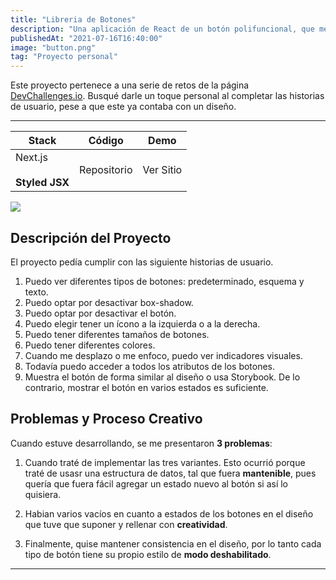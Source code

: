 ```yaml
---
title: "Libreria de Botones"
description: "Una aplicación de React de un botón polifuncional, que mediante props, podemos combinar comportamientos."
publishedAt: "2021-07-16T16:40:00"
image: "button.png"
tag: "Proyecto personal"
---
```


Este proyecto pertenece a una serie de retos de la página [DevChallenges.io](https://devchallenges.io/). Busqué darle un toque personal al completar las historias de usuario, pese a que este ya contaba con un diseño.

---

| Stack                                             | Código                                                                           | Demo                                                                         |
| ------------------------------------------------- | -------------------------------------------------------------------------------- | ---------------------------------------------------------------------------- |
| Next.js <br /> <br /> <strong>Styled JSX</strong> | <Anchor href="https://github.com/Railly/button-components" >Repositorio</Anchor> | <Anchor href="https://button-components-drab.vercel.app/">Ver Sitio</Anchor> |

<Image src="/button.png" width={1764} height={1131} />

## Descripción del Proyecto

El proyecto pedía cumplir con las siguiente historias de usuario.

1. Puedo ver diferentes tipos de botones: predeterminado, esquema y texto.
2. Puedo optar por desactivar box-shadow.
3. Puedo optar por desactivar el botón.
4. Puedo elegir tener un ícono a la izquierda o a la derecha.
5. Puedo tener diferentes tamaños de botones.
6. Puedo tener diferentes colores.
7. Cuando me desplazo o me enfoco, puedo ver indicadores visuales.
8. Todavía puedo acceder a todos los atributos de los botones.
9. Muestra el botón de forma similar al diseño o usa Storybook. De lo contrario, mostrar el botón en varios estados es suficiente.

## Problemas y Proceso Creativo

Cuando estuve desarrollando, se me presentaron **3 problemas**:

1. Cuando traté de implementar las tres variantes. Esto ocurrió porque traté de usasr una estructura de datos, tal que fuera **mantenible**, pues quería que fuera fácil agregar un estado nuevo al botón si así lo quisiera.

2. Habian varios vacíos en cuanto a estados de los botones en el diseño que tuve que suponer y rellenar con **creatividad**.

3. Finalmente, quise mantener consistencia en el diseño, por lo tanto cada tipo de botón tiene su propio estilo de **modo deshabilitado**.

---
